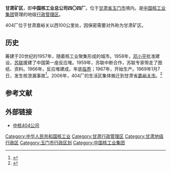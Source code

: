 {{中国乡级行政区|62/09/81/404/000}}
'''甘肃矿区'''，即'''中国核工业总公司四〇四厂'''。位于[[甘肃省|甘肃省]][[玉门市|玉门市]]境内。是[[中国核工业集团|中国核工业集团]]管理的地级[[行政管理区|行政管理区]]。

404厂位于甘肃嘉峪关以西100公里处，因保密需要对外称为甘肃矿区。

==历史==
筹建于20世纪的1957年，随着核工业聚集形成的城市。1958年，[[邓小平|邓小平]]批准建设，[[苏联|苏联]]援建了中国第一座反应堆。1959年，苏联中断合作，苏联专家带走了图纸、资料。1966年，反应堆建成，年底[[临界点_(热力学)|临界]]；1967年，开始生产。1969年1月7日，发生核泄漏事故<ref>{{cite web|title=静静地守候 默默地奉献|url=http://www.qnzk.org/DocView.aspx?chnid=2&docid=498|accessdate=2018-09-25|author=环保部西北核与辐射安全监督站驻四〇四厂监督点调研团|archiveurl=https://web.archive.org/web/20180713043137/http://www.qnzk.org/DocView.aspx?chnid=2&docid=498|archivedate=2018-07-13|dead-url=yes}}</ref>。2006年，404厂的生活区集体搬迁到甘肃省[[嘉峪关市|嘉峪关市]]。<ref>{{cite news|title=寻找404城的前世今生|url=https://www.thepaper.cn/newsDetail_forward_1529110|accessdate=2018-06-02|publisher=澎湃新闻|date=2016-11-14|archiveurl=https://web.archive.org/web/20180427081258/http://www.thepaper.cn/newsDetail_forward_1529110|archivedate=2018-04-27|dead-url=no}}</ref>

==参考文献==
{{reflist}}
==外部链接==
*[http://www.zh404.cn/ 中核404公司] {{Wayback|url=http://www.zh404.cn/ |date=20200625031545 }}

{{甘肃省酒泉市玉门市行政区划}}
{{甘肃行政区划小作品}}
[[Category:中华人民共和国核工业|Category:中华人民共和国核工业]]
[[Category:甘肃行政管理区|Category:甘肃行政管理区]]
[[Category:甘肃地级行政区|Category:甘肃地级行政区]]
[[Category:玉门市行政区划|Category:玉门市行政区划]]
[[Category:中国核工业集团|Category:中国核工业集团]]